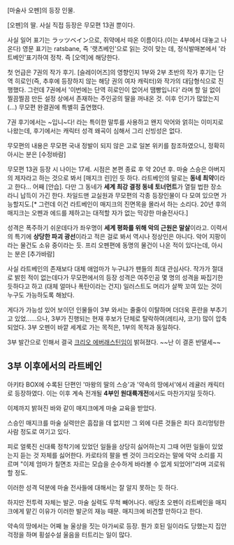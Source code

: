 [마술사 오펜]의 등장 인물.

[오펜]의 딸. 사실 직접 등장은 무모편 13권 뿐이다. 

사실 일어 표기는 ラッツベイン으로, 쥐약에서 따온 이름이다.(이는 4부에서 대놓고 나온다)
영문 표기는 ratsbane, 즉 '랫츠베인'으로 읽는 것이 맞는 데, 정식발매본에서 '라트베인'표기하여 정착. 즉 [오역]에 해당한다.

첫 언급은 7권의 작가 후기. [슬레이어즈]의 영향인지 1부와 2부 초반의 작가 후기는 단역 히로인(즉, 추후에 등장하지 않는 해당 권의 여자 캐릭터)와 작가의 대담형식으로 진행했다. 그런데 7권에서 '이번에는 단역 히로인이 없어서 땜빵입니다' 라며 할 일 없이 찔끔찔끔 만든 설정 상에서 존재하는 주인공의 딸을 꺼내온 것. 이후 인기가 많았는지 (…) 무모편 완결권에 특별히 출연했다.

7권 후기에서는 ~입니~다! 라는 특이한 말투를 사용하고 왠지 악어와 얽히는 이미지로 나왔는데, 후기에서는 캐릭터 성격 왜곡이 심해서 그리 신빙성은 없다.

무모편의 내용은 무모편 국내 정발이 되지 않은 고로 일본 위키를 참조하였으니, 정확히 아시는 분은 [수정바람]

무모편 13권 등장 시 나이는 17세. 시점은 본편 종료 후 약 20년 후. 마술 스승은 아버지의 제자라고 하는 것으로 봐서 [매지크 린]인 듯 하다. 라트베인의 말로는 '''동네 최약'''이라고 한다… 어째 [안습]. 다만 그 동네가 '''세계 최강 결정 동네 토너먼트'''가 열릴 법한 장소라니 납득이 가긴 한다. 차일드맨 교실원과 무모편의 각종 등장인물이 다 모여 있으면 가능할지도.[* 그런데 이건 라트베인이 매지크의 진면목을 몰라서 하는 소리다. 20년 후의 매지크는 오펜과 에드를 제하고는 대적할 자가 없는 막강한 마술전사다.]

성격은 폭주하기 쉬운데다가 좌우명이 '''세계 평화를 위해 악의 근원은 말살'''이라고. 이력서의 특기에 '''상당한 파괴 광선'''이라고 적은 걸로 봐서 역시나 정상인은 아니다. 악어 지팡이라는 물건도 소유 중이라는 듯. 프리 오펜편에 동명의 물건이 나온 적이 있다는데, 아시는 분은 [추가바람]

사실 라트베인의 존재보다 대체 애엄마가 누구냐가 팬들의 최대 관심사다. 작가가 절대로 밝힌 적이 없는데다가 무모편에서의 등장 성격은 여주인공 몇 명의 성격을 짜집기한 듯하다고 하고 (대체 얼마나 폭탄이라는 건지) 일러스트도 머리가 살짝 꼬여 있는 것이 누구도 가능하도록 해놨다.

게다가 가능성 있어 보이던 인물들이 3부 와서는 줄줄이 이탈하며 더더욱 혼란을 부추기고 있었......으나, 3부가 진행되는 현재 후보가 단체로 탈락하여(레티샤, 코기) 많이 압축되었다. 3부 오펜이 바깥 세계로 가는 목적은, 1부의 목적과 동일하다.

3부 발간으로 인해서 결국 [[크리오 에버래스틴]]임이 밝혀졌다. ~~난 이 결혼 반댈세~~


== 3부 이후에서의 라트베인 ==

아키타 BOX에 수록된 단편인 '마왕의 딸의 스승'과 '약속의 땅에서'에서 레귤러 캐릭터로 등장하였다. 이는 이후 계속 전개될 '''4부인 원대륙개전'''에서도 마찬가지일 듯하다.

이제까지 밝혀진 바와 같이 매지크에게 마술 교육을 받았다.

스승인 매지크를 마술 실력만은 흠잡을 데 없지만 그 외에 다른 것들은 죄다 흐리멍텅한 사람 정도로 여기고 있다. 

피로 얼룩진 신대륙 정착기에 있었던 일들을 상당히 싫어하는지 그때 어떤 일들이 있었는지 듣는 것 자체를 싫어한다. 카로타의 팔을 벤 것이 크리오라는 말에 악악 소리를 지르며 "이제 엄마가 칠면조 자르는 모습을 순수하게 바라볼 수 없게 되었어!"라며 괴로워 할 정도.

이러한 성격 덕분에 마술 전사들에 대해서는 잘 알지 못하는 듯 하다. 

하지만 전투력 자체는 발군. 마술 실력도 무척 빼어나다. 애당초 오펜이 라트베인을 매지크에게 맡긴 이유가 이러한 발군의 재능 때문. 매지크에 비견할 만하다고 한다.

약속의 땅에서는 어째 늘 울상을 짓는 아가씨로 등장. 뭔가 호된 일이라도 당했는지 집안 걱정을 하며 횡설수설 울음을 터트리는 일이 많다.




 








